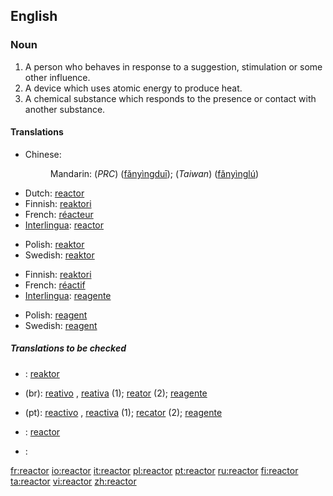 ==English==

===Noun===
{{en-noun}}

# A person who behaves in response to a suggestion, stimulation or some other influence.
# A device which uses atomic energy to produce heat.
# A chemical substance which responds to the presence or contact with another substance.

====Translations====
{{trans-top|a person who behaves in response to a suggestion, stimulation or some other influence}}
{{trans-mid}}
{{trans-bottom}}

{{trans-top|a device which uses atomic energy to produce heat}}
*Chinese:
*:Mandarin: (''PRC'') {{zh-ts|反應堆|反应堆}} ([[fǎnyìngduī]]); (''Taiwan'') {{zh-ts|反應爐|反应炉}} ([[fǎnyìnglú]])
*Dutch: [[#Dutch|reactor]]
*Finnish: [[reaktori]]
*French: [[réacteur]]
*[[Interlingua]]: [[#Interlingua|reactor]]
{{trans-mid}}
*Polish: [[reaktor]]
*Swedish: [[reaktor]] {{c}}
{{trans-bottom}}

{{trans-top|a chemical substance which responds to the presence or contact with another substance}}
*Finnish: [[reaktori]]
*French: [[réactif]]
*[[Interlingua]]: [[reagente]]
{{trans-mid}}
*Polish: [[reagent]]
*Swedish: [[reagent]] {{c}}
{{trans-bottom}}

=====Translations to be checked=====
{{checktrans}}
*{{ttbc|Indonesian}}: [[reaktor]]
*{{ttbc|Portuguese}} (br): [[reativo]] {{m}}, [[reativa]] {{f}} (1); [[reator]] {{m}} (2); [[reagente]] {{m}}
*{{ttbc|Portuguese}} (pt): [[reactivo]] {{m}}, [[reactiva]] {{f}} (1); [[recator]] {{m}} (2); [[reagente]] {{m}}
*{{ttbc|Spanish}}: [[#Spanish|reactor]]
*{{ttbc|Thai}}: {{THchar|[[เตาปฏิกรณ์]]}}

[[fr:reactor]]
[[io:reactor]]
[[it:reactor]]
[[pl:reactor]]
[[pt:reactor]]
[[ru:reactor]]
[[fi:reactor]]
[[ta:reactor]]
[[vi:reactor]]
[[zh:reactor]]